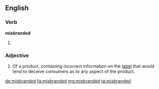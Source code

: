 ==English==

===Verb===
'''misbranded'''
# {{en-past of|misbrand}}

===Adjective===
{{en-adj}}
# {{context|US|legal|lang=en}} Of a product, containing incorrect information on the [[label]] that would tend to deceive consumers as to any aspect of the product.

[[de:misbranded]]
[[fa:misbranded]]
[[mg:misbranded]]
[[ta:misbranded]]